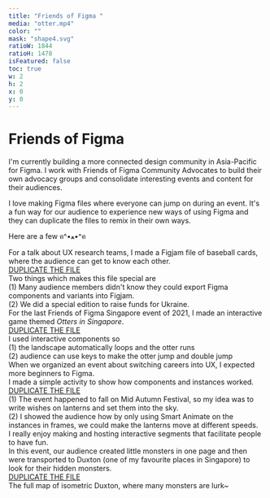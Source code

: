 ```yaml
---
title: "Friends of Figma "
media: "otter.mp4"
color: ""
mask: "shape4.svg"
ratioW: 1844
ratioH: 1478
isFeatured: false
toc: true
w: 2
h: 2
x: 0
y: 0
---
```


<PostLayout>

# Friends of Figma

I'm currently building a more connected design community in Asia-Pacific for Figma. I work with Friends of Figma Community Advocates to build their own advocacy groups and consolidate interesting events and content for their audiences.

I love making Figma files where everyone can jump on during an event. It's a fun way for our audience to experience new ways of using Figma and they can duplicate the files to remix in their own ways.

Here are a few ฅ^•ﻌ•^ฅ

</PostLayout>

<div className="container-fluid margin-top-36">
  <div className="row d-flex">
    <div className="col-md-5 pb-md-0 pb-sm-5 ">
      <LoopingVideo src="/images/work/friends-of-figma/shopback.mp4" />
      <figcaption className="pb-3">
        For a talk about UX research teams, I made a Figjam file of baseball
        cards, where the audience can get to know each other.
      </figcaption>
      <a
        className="visit-website"
        href="https://www.figma.com/file/LkPDfQatKWc2DuQiYTHntX/%5B%2311-ShopBack-Research-Team%5D-Interactive-Activity-(Community)?node-id=0%3A1"
      >
        DUPLICATE THE FILE
      </a>
    </div>
    <div className="col-md-7 pt-md-0 ps-md-4 pt-sm-5 ">
      <MarkdownImage
        src="/images/work/friends-of-figma/figjam.png"
        width="2857px"
        height="1649px"
        layout="fill"
      />
      <figcaption>
        Two things which makes this file special are <br />
        (1) Many audience members didn't know they could export Figma components
        and variants into Figjam.
        <br />
        (2) We did a special edition to raise funds for Ukraine.
      </figcaption>
    </div>
  </div>
</div>

<div className="container-fluid margin-top-36">
  <div className="row d-flex">
    <div className="col-md-5 pb-md-0 pb-sm-5 ">
      <LoopingVideo src="/images/work/friends-of-figma/otter.mp4" />
      <figcaption className="pb-3">
        For the last Friends of Figma Singapore event of 2021, I made an
        interactive game themed <em>Otters in Singapore</em>.
      </figcaption>
      <a
        className="visit-website"
        href="https://www.figma.com/file/nzMfW9twwlWurpbr9GWZ1t/Interactive-Game-%E2%80%93%C2%A0Otters-in-Singapore?node-id=428%3A125278"
      >
        DUPLICATE THE FILE
      </a>
    </div>
    <div className="col-md-7 pt-md-0 ps-md-4 pt-sm-5 ">
      <MarkdownImage
        src="/images/work/friends-of-figma/otter.png"
        width="2852px"
        height="1650px"
        layout="fill"
      />
      <figcaption>
        I used interactive components so
        <br />
        (1) the landscape automatically loops and the otter runs
        <br />
        (2) audience can use keys to make the otter jump and double jump
      </figcaption>
    </div>
  </div>
</div>

<div className="container-fluid margin-top-36">
  <div className="row d-flex">
    <div className="col-md-5 pb-md-0 pb-sm-5 ">
      <LoopingVideo src="/images/work/friends-of-figma/lantern.mp4" />
      <figcaption className="pb-3">
        When we organized an event about switching careers into UX, I expected
        more beginners to Figma. <br />I made a simple activity to show how
        components and instances worked.
      </figcaption>
      <a
        className="visit-website"
        href="https://www.figma.com/file/maw373O0ps7OND5Ykaoeq8/%5BInteractive-%239%5D-Career-Switchers"
      >
        DUPLICATE THE FILE
      </a>
    </div>
    <div className="col-md-7 pt-md-0 ps-md-4 pt-sm-5 ">
      <LoopingVideo src="/images/work/friends-of-figma/lantern-final.mp4" />
      <figcaption>
        (1) The event happened to fall on Mid Autumn Festival, so my idea was to
        write wishes on lanterns and set them into the sky.
        <br />
        (2) I showed the audience how by only using Smart Animate on the
        instances in frames, we could make the lanterns move at different
        speeds.
      </figcaption>
    </div>
  </div>
</div>

<div className="container-fluid margin-top-36">
  <div className="row d-flex">
    <div className="col-md-5 pb-md-0 pb-sm-5 ">
      <LoopingVideo src="/images/work/friends-of-figma/duxton.mp4" />
      <figcaption className="pb-3">
        I really enjoy making and hosting interactive segments that facilitate
        people to have fun. <br />
        In this event, our audience created little monsters in one page and then
        were transported to Duxton (one of my favourite places in Singapore) to look
        for their hidden monsters.
      </figcaption>
      <a
        className="visit-website"
        href="https://www.figma.com/file/3Q68JAmwvBd7UsfgaBZiyk?node-id=1:2"
      >
        DUPLICATE THE FILE
      </a>
    </div>
    <div className="col-md-7 pt-md-0 ps-md-4 pt-sm-5">
      <MarkdownImage
        src="/images/work/friends-of-figma/duxton.png"
        width="2844px"
        height="1646px"
        layout="fill"
      />
      <figcaption>
        The full map of isometric Duxton, where many monsters are lurk~
      </figcaption>
    </div>
  </div>
</div>
